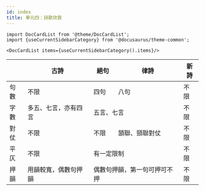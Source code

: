 ```yaml
---
id: index
title: 單元四：詩歌欣賞
---
```


```mdx-code-block
import DocCardList from '@theme/DocCardList';
import {useCurrentSidebarCategory} from '@docusaurus/theme-common';

<DocCardList items={useCurrentSidebarCategory().items}/>
```

<table
  width='100%'
  style={{ tableLayout: 'fixed', display: 'table', textAlign: 'center' }}
>
  <thead>
    <tr>
      <th></th>
      <th>古詩</th>
      <th>絕句</th>
      <th>律詩</th>
      <th>新詩</th>
    </tr>
  </thead>
  <tbody>
    <tr>
      <td>句數</td>
      <td>不限</td>
      <td>四句</td>
      <td>八句</td>
      <td>不限</td>
    </tr>
    <tr>
      <td>字數</td>
      <td>多五、七言，亦有四言</td>
      <td colspan='2'>五言、七言</td>
      <td>不限</td>
    </tr>
    <tr>
      <td>對仗</td>
      <td>不限</td>
      <td>不限</td>
      <td>頷聯、頸聯對仗</td>
      <td>不限</td>
    </tr>
    <tr>
      <td>平仄</td>
      <td>不限</td>
      <td colspan='2'>有一定限制</td>
      <td>不限</td>
    </tr>
    <tr>
      <td>押韻</td>
      <td>用韻較寬，偶數句押韻</td>
      <td colspan='2'>偶數句押韻，第一句可押可不押</td>
      <td>不限</td>
    </tr>
  </tbody>
</table>

